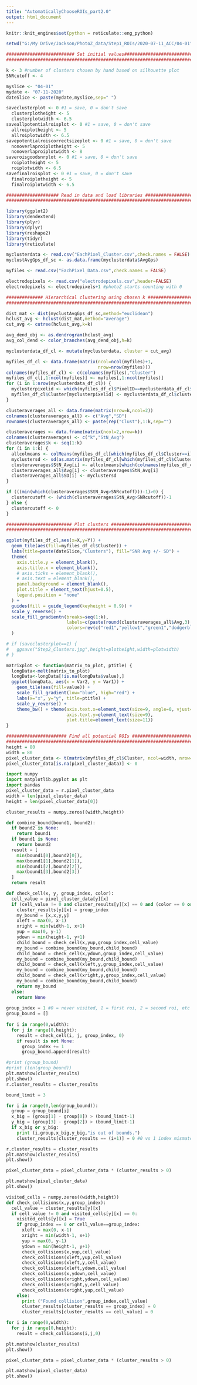 ```yaml
---
title: "AutomaticallyChooseROIs_part2.0"
output: html_document
---
```

```r
knitr::knit_engines$set(python = reticulate::eng_python)
```

```r
setwd("G:/My Drive/Jackson/PhotoZ_data/Step1_ROIs/2020-07-11_ACC/04-01")

########################## Set initial values###############################
############################################################################

k <- 3 #number of clusters chosen by hand based on silhouette plot
SNRcutoff <- 4

myslice <- "04-01"
mydate <- "07-11-2020"
dateSlice <- paste(mydate,myslice,sep=" ")

saveclusterplot <- 0 #1 = save, 0 = don't save
  clusterplotheight <- 5
  clusterplotwidth <- 6.5
saveallpotentialroisplot <- 0 #1 = save, 0 = don't save
  allroiplotheight <- 5
  allroiplotwidth <- 6.5
savepotentialroiscorrectsizeplot <- 0 #1 = save, 0 = don't save
  nonoverlaproiplotheight <- 5
  nonoverlaproiplotwidth <- 8
saveroisgoodsnrplot <- 0 #1 = save, 0 = don't save
  roiplotheight <- 5
  roiplotwidth <- 6.5
savefinalroisplot <- 0 #1 = save, 0 = don't save
  finalroiplotheight <- 5
  finalroiplotwidth <- 6.5

#################### Read in data and load libraries #######################
############################################################################

library(ggplot2)
library(dendextend)
library(plyr)
library(dplyr)
library(reshape2)
library(tidyr)
library(reticulate)

myclusterdata <- read.csv("EachPixel_Cluster.csv",check.names = FALSE)
myclustAvgGps_df_sc <- as.data.frame(myclusterdata$AvgGps)

myfiles <- read.csv("EachPixel_Data.csv",check.names = FALSE)

electrodepixels <- read.csv("electrodepixels.csv",header=FALSE)
electrodepixels <- electrodepixels+1 #photoZ starts counting with 0

############## Hierarchical clustering using chosen k ######################
############################################################################

dist_mat <- dist(myclustAvgGps_df_sc,method="euclidean")
hclust_avg <- hclust(dist_mat,method="average")
cut_avg <- cutree(hclust_avg,k=k)

avg_dend_obj <- as.dendrogram(hclust_avg)
avg_col_dend <- color_branches(avg_dend_obj,h=k)

myclusterdata_df_cl <- mutate(myclusterdata, cluster = cut_avg)

myfiles_df_cl <- data.frame(matrix(ncol=ncol(myfiles)+1,
                                   nrow=nrow(myfiles)))
colnames(myfiles_df_cl) <- c(colnames(myfiles),"Cluster")
myfiles_df_cl[,1:ncol(myfiles)] <- myfiles[,1:ncol(myfiles)]
for (i in 1:nrow(myclusterdata_df_cl)) {
  myclusterpixelid <- which(myfiles_df_cl$PixelID==myclusterdata_df_cl$PixelID[i])
  myfiles_df_cl$Cluster[myclusterpixelid] <- myclusterdata_df_cl$cluster[i]
}

clusteraverages_all <- data.frame(matrix(nrow=k,ncol=2))
colnames(clusteraverages_all) <- c("Avg","SD")
rownames(clusteraverages_all) <- paste(rep("Clust"),1:k,sep="")

clusteraverages <- data.frame(matrix(ncol=2,nrow=k))
colnames(clusteraverages) <- c("k","StN_Avg")
clusteraverages$k <- seq(1:k)
for (i in 1:k) {
  allcolmeans <- colMeans(myfiles_df_cl[which(myfiles_df_cl$Cluster==i),])
  myclustersd <- sd(as.matrix(myfiles_df_cl[which(myfiles_df_cl$Cluster==i),4:6]))
  clusteraverages$StN_Avg[i] <- allcolmeans[which(colnames(myfiles_df_cl)=="AvgGps")]
  clusteraverages_all$Avg[i] <- clusteraverages$StN_Avg[i]
  clusteraverages_all$SD[i] <- myclustersd
}

if (((min(which(clusteraverages$StN_Avg>SNRcutoff)))-1)>0) {
  clustercutoff <- (which(clusteraverages$StN_Avg>SNRcutoff))-1
} else {
  clustercutoff <- 0
}

######################### Plot clusters ####################################
############################################################################

ggplot(myfiles_df_cl,aes(x=X,y=Y)) +
  geom_tile(aes(fill=myfiles_df_cl$Cluster)) +
  labs(title=paste(dateSlice,"Clusters"), fill="SNR Avg +/- SD") +
  theme(
    axis.title.y = element_blank(),
    axis.title.x = element_blank(),
    # axis.ticks = element_blank(),
    # axis.text = element_blank(),
    panel.background = element_blank(),
    plot.title = element_text(hjust=0.5),
    legend.position = "none"
  ) +
  guides(fill = guide_legend(keyheight = 0.9)) +
  scale_y_reverse() +
  scale_fill_gradientn(breaks=seq(1:k),
                       labels=c(paste(round(clusteraverages_all$Avg,3),"+/-",round(clusteraverages_all$SD,3))),
                       colors=rev(c("red1","yellow1","green1","dodgerblue1","navy"))
  )

# if (saveclusterplot==1) {
#   ggsave("Step2_Clusters.jpg",height=plotheight,width=plotwidth)
# }

matrixplot <- function(matrix_to_plot, ptitle) {
  longData<-melt(matrix_to_plot)
  longData<-longData[!is.na(longData$value),]
  ggplot(longData, aes(x = Var2, y = Var1)) + 
    geom_tile(aes(fill=value)) + 
    scale_fill_gradient(low="blue", high="red") +
    labs(x="x", y="y", title=ptitle) +
    scale_y_reverse() +
    theme_bw() + theme(axis.text.x=element_text(size=9, angle=0, vjust=0.3),
                       axis.text.y=element_text(size=9),
                       plot.title=element_text(size=11))
}

####################### Find all potential ROIs ############################
############################################################################
height = 80
width = 80
pixel_cluster_data <- t(matrix(myfiles_df_cl$Cluster, ncol=width, nrow=height))
pixel_cluster_data[is.na(pixel_cluster_data)] <- 0
```


```python
import numpy
import matplotlib.pyplot as plt
import pandas
pixel_cluster_data = r.pixel_cluster_data
width = len(pixel_cluster_data)
height = len(pixel_cluster_data[0])

cluster_results = numpy.zeros((width,height))

def combine_bound(bound1, bound2):
  if bound2 is None:
    return bound1
  if bound1 is None:
    return bound2
  result = [
    min(bound1[0],bound2[0]),
    max(bound1[1],bound2[1]),
    min(bound1[2],bound2[2]),
    max(bound1[3],bound2[3])
  ]
  return result

def check_cell(x, y, group_index, color):
  cell_value = pixel_cluster_data[y][x]
  if (cell_value != 0 and cluster_results[y][x] == 0 and (color == 0 or cell_value == color)):
    cluster_results[y][x] = group_index
    my_bound = [x,x,y,y]
    xleft = max(0, x-1)
    xright = min(width-1, x+1)
    yup = max(0, y-1)
    ydown = min(height-1, y+1)
    child_bound = check_cell(x,yup,group_index,cell_value)
    my_bound = combine_bound(my_bound,child_bound)
    child_bound = check_cell(x,ydown,group_index,cell_value)
    my_bound = combine_bound(my_bound,child_bound)
    child_bound = check_cell(xleft,y,group_index,cell_value)
    my_bound = combine_bound(my_bound,child_bound)
    child_bound = check_cell(xright,y,group_index,cell_value)
    my_bound = combine_bound(my_bound,child_bound)
    return my_bound
  else:
    return None
  
group_index = 1 #0 = never visited, 1 = first roi, 2 = second roi, etc
group_bound = []
  
for i in range(0,width):
  for j in range(0,height):
    result = check_cell(i, j, group_index, 0)
    if result is not None:
      group_index += 1
      group_bound.append(result)

#print (group_bound)
#print (len(group_bound))
plt.matshow(cluster_results)
plt.show()
r.cluster_results = cluster_results    
```
```python
bound_limit = 3

for i in range(0,len(group_bound)):
  group = group_bound[i]
  x_big = (group[1] - group[0]) > (bound_limit-1)
  y_big = (group[3] - group[2]) > (bound_limit-1)
  if x_big or y_big:
    print (i,group,x_big,y_big,"is out of bounds.")
    cluster_results[cluster_results == (i+1)] = 0 #0 vs 1 index mismatch ie counting from 0 here but index from 1 above

r.cluster_results = cluster_results
plt.matshow(cluster_results)
plt.show()


```

```python
pixel_cluster_data = pixel_cluster_data * (cluster_results > 0)

plt.matshow(pixel_cluster_data)
plt.show()
```
```python
visited_cells = numpy.zeros((width,height))
def check_collisions(x,y,group_index):
  cell_value = cluster_results[y][x]
  if cell_value != 0 and visited_cells[y][x] == 0:
    visited_cells[y][x] = True
    if group_index == 0 or cell_value==group_index:
      xleft = max(0, x-1)
      xright = min(width-1, x+1)
      yup = max(0, y-1)
      ydown = min(height-1, y+1)
      check_collisions(x,yup,cell_value)
      check_collisions(xleft,yup,cell_value)
      check_collisions(xleft,y,cell_value)
      check_collisions(xleft,ydown,cell_value)
      check_collisions(x,ydown,cell_value)
      check_collisions(xright,ydown,cell_value)
      check_collisions(xright,y,cell_value)
      check_collisions(xright,yup,cell_value)
    else:
      print ("Found collision",group_index,cell_value)
      cluster_results[cluster_results == group_index] = 0
      cluster_results[cluster_results == cell_value] = 0

for i in range(0,width):
  for j in range(0,height):
    result = check_collisions(i,j,0)

plt.matshow(cluster_results)
plt.show()

```
```python
pixel_cluster_data = pixel_cluster_data * (cluster_results > 0)

plt.matshow(pixel_cluster_data)
plt.show()
```
















